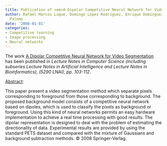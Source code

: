 ```yaml
---
title: Publication of <em>A Dipolar Competitive Neural Network for Video Segmentation</em>
author: Rafael Marcos Luque, Domingo López-Rodríguez, Enrique Domínguez, Esteban J.
  Palomo
date: '2008-01-01'
categories:
- Competitive learning
- Image processing
- Neural networks
---
```


The work <u>A Dipolar Competitive Neural Network for Video Segmentation</u> has been published in <em>Lecture Notes in Computer Science (including subseries Lecture Notes in Artificial Intelligence and Lecture Notes in Bioinformatics), (5290 LNAI), <em>pp. 103-112</em></em>.

<u>Abstract</u>:


This paper present a video segmentation method which separate pixels corresponding to foreground from those corresponding to background. The proposed background model consists of a competitive neural network based on dipoles, which is used to classify the pixels as background or foreground. Using this kind of neural networks permits an easy hardware implementation to achieve a real time processing with good results. The dipolar representation is designed to deal with the problem of estimating the directionality of data. Experimental results are provided by using the standard PETS dataset and compared with the mixture of Gaussians and background subtraction methods. © 2008 Springer-Verlag.

